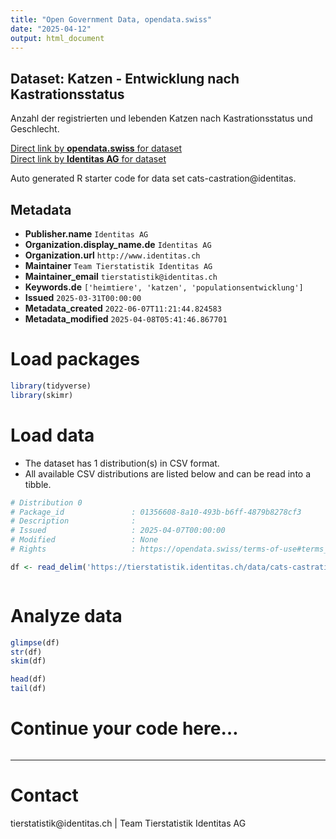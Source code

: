 ```yaml
---
title: "Open Government Data, opendata.swiss"
date: "2025-04-12"
output: html_document
---
```


## Dataset: Katzen - Entwicklung nach Kastrationsstatus

Anzahl der registrierten und lebenden Katzen nach Kastrationsstatus und Geschlecht.

[Direct link by **opendata.swiss** for dataset](https://opendata.swiss/de/dataset/katzen-entwicklung-nach-kastrationsstatus)<br>
[Direct link by **Identitas AG** for dataset](https://tierstatistik.identitas.ch/)

Auto generated R starter code for data set cats-castration@identitas.

## Metadata

- **Publisher.name** `Identitas AG`
- **Organization.display_name.de** `Identitas AG`
- **Organization.url** `http://www.identitas.ch`
- **Maintainer** `Team Tierstatistik Identitas AG`
- **Maintainer_email** `tierstatistik@identitas.ch`
- **Keywords.de** `['heimtiere', 'katzen', 'populationsentwicklung']`
- **Issued** `2025-03-31T00:00:00`
- **Metadata_created** `2022-06-07T11:21:44.824583`
- **Metadata_modified** `2025-04-08T05:41:46.867701`


# Load packages

```r

library(tidyverse)
library(skimr)

```

# Load data

-   The dataset has 1 distribution(s) in CSV format.
-   All available CSV distributions are listed below and can be read into a tibble.

```r

# Distribution 0
# Package_id               : 01356608-8a10-493b-b6ff-4879b8278cf3
# Description              : 
# Issued                   : 2025-04-07T00:00:00
# Modified                 : None
# Rights                   : https://opendata.swiss/terms-of-use#terms_by

df <- read_delim('https://tierstatistik.identitas.ch/data/cats-castration.csv')



```

# Analyze data

```r

glimpse(df)
str(df)
skim(df)

head(df)
tail(df)

```

# Continue your code here...

```r

```

------------------------------------------------------------------------

# Contact

tierstatistik@identitas.ch | Team Tierstatistik Identitas AG
